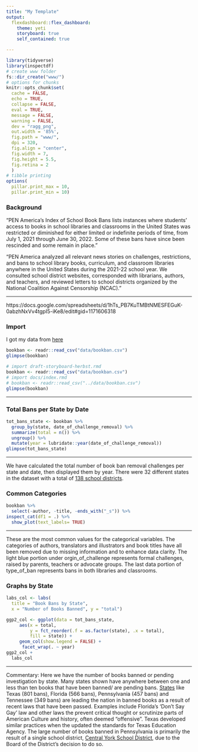```yaml
---
title: "My Template"
output: 
  flexdashboard::flex_dashboard:
    theme: yeti
    storyboard: true
    self_contained: true

---
```


```r
library(tidyverse) 
library(inspectdf)
# create www folder
fs::dir_create("www/")
# options for chunks
knitr::opts_chunk$set(
  cache = FALSE,
  echo = TRUE,
  collapse = FALSE,
  eval = TRUE,
  message = FALSE,
  warning = FALSE,
  dev = "ragg_png",
  out.width = '85%',
  fig.path = "www/",
  dpi = 320,
  fig.align = "center",
  fig.width = 7,
  fig.height = 5.5,
  fig.retina = 2
  )
# tibble printing
options(
  pillar.print_max = 10, 
  pillar.print_min = 10)
```


### Background {data-commentary-width=350}

"PEN America's Index of School Book Bans lists instances where students' access to books in school libraries and classrooms in the United States was restricted or diminished for either limited or indefinite periods of time, from July 1, 2021 through June 30, 2022. Some of these bans have since been rescinded and some remain in place."		

"PEN America analyzed all relevant news stories on challenges, restrictions, and bans to school library books, curriculum, and classroom libraries anywhere in the United States during the 2021-22 school year. We consulted school district websites, corresponded with librarians, authors, and teachers, and reviewed letters to school districts organized by the National Coalition Against Censorship (NCAC)." 

*** 

https://docs.google.com/spreadsheets/d/1hTs_PB7KuTMBtNMESFEGuK-0abzhNxVv4tgpI5-iKe8/edit#gid=1171606318

### Import {data-commentary-width=350}

I got my data from [here](https://docs.google.com/spreadsheets/d/1hTs_PB7KuTMBtNMESFEGuK-0abzhNxVv4tgpI5-iKe8/edit#gid=1171606318)

```r
bookban <- readr::read_csv("data/bookban.csv")
glimpse(bookban)
```
  
  
  
  
```r
# import draft-storyboard-herbst.rmd
bookban <- readr::read_csv("data/bookban.csv")
# import docs/index.rmd
# bookban <- readr::read_csv("../data/bookban.csv")
glimpse(bookban)
```




*** 

### Total Bans per State by Date {data-commentary-width=350}


```r
tot_bans_state <- bookban %>% 
  group_by(state, date_of_challenge_removal) %>% 
  summarize(total = n()) %>% 
  ungroup() %>% 
  mutate(year = lubridate::year(date_of_challenge_removal))
glimpse(tot_bans_state)
```

***

We have calculated the total number of book ban removal challenges per state and date, then displayed them by year. There were 32 different states in the dataset with a total of [138 school districts](https://pen.org/report/banned-usa-growing-movement-to-censor-books-in-schools/). 

### Common Categories {data-commentary-width=350}

```r
bookban %>% 
  select(-author, -title, -ends_with("_s")) %>% 
inspect_cat(df1 = .) %>%
  show_plot(text_labels= TRUE)

```


***

These are the most common values for the categorical variables. The categories of authors, translators and illustrators and book titles have all been removed due to missing information and to enhance data clarity. The light blue portion under orgin_of_challenge represents formal challenges, raised by parents, teachers or advocate groups. The last data portion of type_of_ban represents bans in both libraries and classrooms. 


### Graphs by State  


```r
labs_col <- labs(
  title = "Book Bans by State",
  x = "Number of Books Banned", y = "total")

ggp2_col <- ggplot(data = tot_bans_state, 
     aes(x = total, 
         y = fct_reorder(.f = as.factor(state), .x = total),
         fill = state)) + 
     geom_col(show.legend = FALSE) +
      facet_wrap(. ~ year)
ggp2_col + 
  labs_col
```

***
Commentary: Here we have the number of books banned or pending investigation by state. Many states shown have anywhere between one and less than ten books that have been banned/ are pending bans. [States](https://brooklyneagle.com/articles/2022/09/29/banned-in-the-usa-where-are-book-bans-happening/) like Texas (801 bans), Florida (566 bans), Pennsylvania (457 bans) and Tennessee (349 bans) are leading the nation in banned books as a result of recent laws that have been passed. Examples include Florida's 'Don't Say Gay' law and other laws the prevent critical thought or scrutinize parts of American Culture and history, often deemed "offensive". Texas developed similar practices when the updated the standards for Texas Education Agency.  The large number of books banned in Pennsylvania is primarily the result of a single school district, [Central York School District](https://observer-reporter.com/news/pennsylvania-ranks-third-in-states-with-most-banned-books/article_c4aa3238-39c6-11ed-91d9-2f50f8dbee45.html#:~:text=%E2%80%9CThe%20list%20of%20books%20that,%20about%20a%20black%20protagonist.%E2%80%9D),  due to the Board of the District's decision to do so.  
